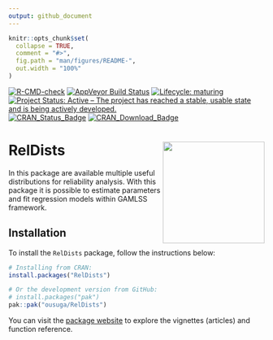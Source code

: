 ---
output: github_document
---

<!-- README.md is generated from README.Rmd. Please edit that file -->

```{r, include = FALSE}
knitr::opts_chunk$set(
  collapse = TRUE,
  comment = "#>",
  fig.path = "man/figures/README-",
  out.width = "100%"
)
```

<!-- badges: start -->
[![R-CMD-check](https://github.com/ousuga/RelDists/actions/workflows/R-CMD-check.yaml/badge.svg)](https://github.com/ousuga/RelDists/actions/workflows/R-CMD-check.yaml)
[![AppVeyor Build Status](https://ci.appveyor.com/api/projects/status/github/ousuga/RelDists?branch=master&svg=true)](https://ci.appveyor.com/project/ousuga/RelDists)
[![Lifecycle: maturing](https://img.shields.io/badge/lifecycle-maturing-blue.svg)](https://lifecycle.r-lib.org/articles/stages.html#maturing)
[![Project Status: Active – The project has reached a stable, usable state and is being actively developed.](https://www.repostatus.org/badges/latest/active.svg)](https://www.repostatus.org/#active)
[![CRAN\_Status\_Badge](http://www.r-pkg.org/badges/version-ago/RelDists)](https://cran.r-project.org/package=RelDists)
[![CRAN\_Download\_Badge](http://cranlogs.r-pkg.org/badges/RelDists)](https://cran.r-project.org/package=RelDists)
<!-- [![Travis build status](https://travis-ci.org/ousuga/RelDists.svg?branch=master)](https://travis-ci.org/ousuga/RelDists) -->
<!-- badges: end -->

# RelDists <img src="man/figures/RelDists4.3_gris.png"  height="200" style="float:right; height:200px;"/>

In this package are available multiple useful distributions for reliability analysis. With this package it is possible to estimate parameters and fit regression models within GAMLSS framework.

## Installation

To install the `RelDists` package, follow the instructions below:

```r
# Installing from CRAN:
install.packages("RelDists")

# Or the development version from GitHub:
# install.packages("pak")
pak::pak("ousuga/RelDists")
```
You can visit the [package website](https://fhernanb.github.io/RelDists/) to explore the vignettes (articles) and function reference. 

